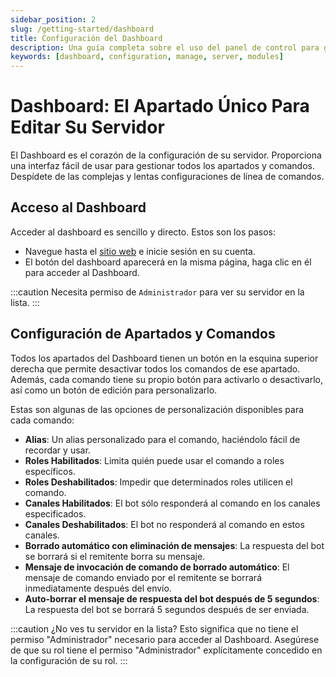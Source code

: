 ```yaml
---
sidebar_position: 2
slug: /getting-started/dashboard
title: Configuración del Dashboard
description: Una guía completa sobre el uso del panel de control para gestionar su servidor y configurar apartados y comandos.
keywords: [dashboard, configuration, manage, server, modules]
---
```


# Dashboard: El Apartado Único Para Editar Su Servidor

El Dashboard es el corazón de la configuración de su servidor. Proporciona una interfaz fácil de usar para gestionar todos los apartados y comandos. Despídete de las complejas y lentas configuraciones de línea de comandos.

## Acceso al Dashboard

Acceder al dashboard es sencillo y directo. Estos son los pasos:

- Navegue hasta el [sitio web](https://probot.io/) e inicie sesión en su cuenta.
- El botón del dashboard aparecerá en la misma página, haga clic en él para acceder al Dashboard.

:::caution
Necesita permiso de `Administrador` para ver su servidor en la lista.
:::

## Configuración de Apartados y Comandos

Todos los apartados del Dashboard tienen un botón en la esquina superior derecha que permite desactivar todos los comandos de ese apartado. Además, cada comando tiene su propio botón para activarlo o desactivarlo, así como un botón de edición para personalizarlo.

Estas son algunas de las opciones de personalización disponibles para cada comando:

- **Alias**: Un alias personalizado para el comando, haciéndolo fácil de recordar y usar.
- **Roles Habilitados**: Limita quién puede usar el comando a roles específicos.
- **Roles Deshabilitados**: Impedir que determinados roles utilicen el comando.
- **Canales Habilitados**: El bot sólo responderá al comando en los canales especificados.
- **Canales Deshabilitados**: El bot no responderá al comando en estos canales.
- **Borrado automático con eliminación de mensajes**: La respuesta del bot se borrará si el remitente borra su mensaje.
- **Mensaje de invocación de comando de borrado automático**: El mensaje de comando enviado por el remitente se borrará inmediatamente después del envío.
- **Auto-borrar el mensaje de respuesta del bot después de 5 segundos**: La respuesta del bot se borrará 5 segundos después de ser enviada.

:::caution
¿No ves tu servidor en la lista? Esto significa que no tiene el permiso "Administrador" necesario para acceder al Dashboard. Asegúrese de que su rol tiene el permiso "Administrador" explícitamente concedido en la configuración de su rol.
:::
